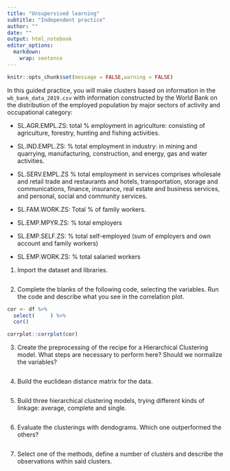 ```yaml
---
title: "Unsupervised learning"
subtitle: "Independent practice"
author: ""
date: ""
output: html_notebook
editor_options: 
  markdown: 
    wrap: sentence
---
```


```r
knitr::opts_chunk$set(message = FALSE,warning = FALSE)
```

In this guided practice, you will make clusters based on information in the `wb_bank_data_2019.csv` with information constructed by the World Bank on the distribution of the employed population by major sectors of activity and occupational category:

-   SL.AGR.EMPL.ZS: total % employment in agriculture: consisting of agriculture, forestry, hunting and fishing activities.

-   SL.IND.EMPL.ZS: % total employment in industry: in mining and quarrying, manufacturing, construction, and energy, gas and water activities.

-   SL.SERV.EMPL.ZS % total employment in services comprises wholesale and retail trade and restaurants and hotels, transportation, storage and communications, finance, insurance, real estate and business services, and personal, social and community services.

-   SL.FAM.WORK.ZS: Total % of family workers.

-   SL.EMP.MPYR.ZS: % total employers

-   SL.EMP.SELF.ZS: % total self-employed (sum of employers and own account and family workers)

-   SL.EMP.WORK.ZS: % total salaried workers

1.  Import the dataset and libraries.

```r

```

2.  Complete the blanks of the following code, selecting the variables. Run the code and describe what you see in the correlation plot.

```r
cor <- df %>% 
  select(     ) %>% 
  cor()

corrplot::corrplot(cor)
```

3.  Create the preprocessing of the recipe for a Hierarchical Clustering model. What steps are necessary to perform here? Should we normalize the variables?

```r

```

4.  Build the euclidean distance matrix for the data.

```r

```

5.  Build three hierarchical clustering models, trying different kinds of linkage: average, complete and single.

```r


```

6.  Evaluate the clusterings with dendograms. Which one outperformed the others?

```r

```

7.  Select one of the methods, define a number of clusters and describe the observations within said clusters.

```r

```


